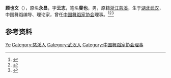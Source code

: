 '''顾也文'''（{{bd|1924年|}}），原名'''永昌'''，字'''云志'''，笔名'''斐也'''，男，原籍[[浙江|浙江]][[慈溪|慈溪]]，生于[[湖北|湖北]][[武汉|武汉]]，中国舞蹈编导、理论家，曾任[[中国舞蹈家协会|中国舞蹈家协会]]理事。<ref>{{Cite book|title=中国当代文化艺术名人大辞典|author=刘波主编|publisher=国际文化出版公司|year=1993|isbn=9787800493898|location=北京|pages=}}</ref><ref>{{Cite book|title=中国艺术家辞典 • 现代第五分册|author=北京语言学院《中国艺术家辞典》编委会编|publisher=湖南人民出版社|year=1986|isbn=|location=长沙|pages=}}</ref><ref>{{Cite book|title=20世纪中华人物名字号辞典|author=周家珍编著|publisher=法律出版社|year=2000|isbn=9787503628320|location=北京|pages=}}</ref>

== 参考资料 ==
{{reflist}}

{{中国人物小作品}}
{{Navboxes 
| title  = 顾也文在[[中国舞蹈家协会|中国舞蹈家协会]]的职务
| list1  =
{{中国舞蹈家协会第四届理事会}}
}}

{{Authority control}}
{{DEFAULTSORT:Gu顾}}
[[Category:顾姓|Ye]]
[[Category:慈溪人|Category:慈溪人]]
[[Category:武汉人|Category:武汉人]]
[[Category:中国舞蹈家协会理事|Category:中国舞蹈家协会理事]]